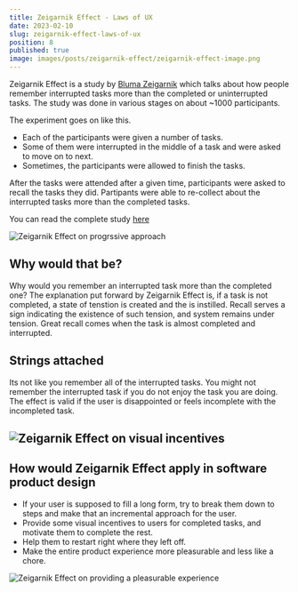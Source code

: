 ```yaml
---
title: Zeigarnik Effect - Laws of UX
date: 2023-02-10
slug: zeigarnik-effect-laws-of-ux
position: 8
published: true
image: images/posts/zeigarnik-effect/zeigarnik-effect-image.png
---
```


Zeigarnik Effect is a study by [Bluma Zeigarnik](https://en.wikipedia.org/wiki/Bluma_Zeigarnik) which talks about how people remember interrupted tasks more than the completed or uninterrupted tasks. The study was done in various stages on about ~1000 participants. 

The experiment goes on like this. 

- Each of the participants were given a number of tasks.
- Some of them were interrupted in the middle of a task and were asked to move on to next. 
- Sometimes, the participants were allowed to finish the tasks. 

After the tasks were attended after a given time, participants were asked to recall the tasks they did. Partipants were able to re-collect about the interrupted tasks more than the completed tasks. 

You can read the complete study [here](https://codeblab.com/wp-content/uploads/2009/12/On-Finished-and-Unfinished-Tasks.pdf)

![Zeigarnik Effect on progrssive approach](/images/posts/zeigarnik-effect/zeigarnik-effect-complete-form.png)

## Why would that be?

Why would you remember an interrupted task more than the completed one? The explanation put forward by Zeigarnik Effect is, if a task is not completed, a state of tenstion is created and the 
<Dictionary 
word="quasi-need" 
explanation="in the social psychology of Kurt Lewin, a tension state that initiates goal-directed activity and that has an origin in intent or purpose rather than in a biological deficit." /> is instilled. 
Recall serves a sign indicating the existence of such tension, and system remains under tension. Great recall comes when the task is almost completed and interrupted.
## Strings attached

Its not like you remember all of the interrupted tasks. You might not remember the interrupted task if you do not enjoy the task you are doing. The effect is valid if the user is disappointed or feels incomplete with the incompleted task. 

![Zeigarnik Effect on visual incentives](/images/posts/zeigarnik-effect/zeigarnik-effect-profile-update.png)
---

## How would Zeigarnik Effect apply in software product design

- If your user is supposed to fill a long form, try to break them down to steps and make that an incremental approach for the user. 
- Provide some visual incentives to users for completed tasks, and motivate them to complete the rest.
- Help them to restart right where they left off.
- Make the entire product experience more pleasurable and less like a chore. 

![Zeigarnik Effect on providing a pleasurable experience](/images/posts/zeigarnik-effect/zeigarnik-effect-watching-video.png)